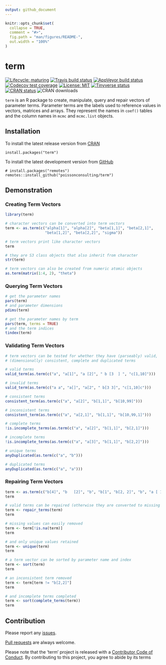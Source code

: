 ```yaml
---
output: github_document
---
```


<!-- README.md is generated from README.Rmd. Please edit that file -->

```r
knitr::opts_chunk$set(
  collapse = TRUE,
  comment = "#>",
  fig.path = "man/figures/README-",
  out.width = "100%"
)
```
# term

<!-- badges: start -->
[![Lifecycle: maturing](https://img.shields.io/badge/lifecycle-maturing-blue.svg)](https://www.tidyverse.org/lifecycle/#maturing)
[![Travis build status](https://travis-ci.com/poissonconsulting/term.svg?branch=master)](https://travis-ci.com/poissonconsulting/term)
[![AppVeyor build status](https://ci.appveyor.com/api/projects/status/github/poissonconsulting/term?branch=master&svg=true)](https://ci.appveyor.com/project/poissonconsulting/term)
[![Codecov test coverage](https://codecov.io/gh/poissonconsulting/term/branch/master/graph/badge.svg)](https://codecov.io/gh/poissonconsulting/term?branch=master)
[![License: MIT](https://img.shields.io/badge/License-MIT-green.svg)](https://opensource.org/licenses/MIT)
[![Tinyverse status](https://tinyverse.netlify.com/badge/term)](https://CRAN.R-project.org/package=term)
[![CRAN status](https://www.r-pkg.org/badges/version/term)](https://cran.r-project.org/package=term)
![CRAN downloads](http://cranlogs.r-pkg.org/badges/term)
<!-- badges: end -->

`term` is an R package to create, manipulate, query and repair vectors of parameter terms.
Parameter terms are the labels used to reference values in vectors, matrices and arrays.
They represent the names in `coef()` tables and the column names in 
`mcmc` and `mcmc.list` objects.

## Installation 

To install the latest release version from [CRAN](https://cran.r-project.org)
```
install.packages("term")
```

To install the latest development version from [GitHub](https://github.com/poissonconsulting/term)
```
# install.packages("remotes")
remotes::install_github("poissonconsulting/term")
```

## Demonstration

### Creating Term Vectors
```r
library(term)

# character vectors can be converted into term vectors
term <- as.term(c("alpha[1]", "alpha[2]", "beta[1,1]", "beta[2,1]",
                  "beta[1,2]", "beta[2,2]", "sigma"))

# term vectors print like character vectors
term

# they are S3 class objects that also inherit from character
str(term)

# term vectors can also be created from numeric atomic objects
as.term(matrix(1:4, 2), "theta")
```

### Querying Term Vectors
```r
# get the parameter names
pars(term)
# and parameter dimensions
pdims(term)

# get the parameter names by term
pars(term, terms = TRUE)
# and the term indices
tindex(term)
```

### Validating Term Vectors
```r
# term vectors can be tested for whether they have (parseably) valid, 
# (dimensionally) consistent, complete and duplicated terms

# valid terms
valid_term(as.term(c("a", "a[1]", "a [2]", " b [3  ] ", "c[1,10]")))

# invalid terms
valid_term(as.term(c("a a", "a[]", "a[2", " b[3 3]", "c[1,10]c")))

# consistent terms
consistent_term(as.term(c("a", "a[2]", "b[1,1]", "b[10,99]")))

# inconsistent terms
consistent_term(as.term(c("a", "a[2,1]", "b[1,1]", "b[10,99,1]")))

# complete terms
!is.incomplete_terms(as.term(c("a", "a[2]", "b[1,1]", "b[2,1]")))

# incomplete terms
!is.incomplete_terms(as.term(c("a", "a[3]", "b[1,1]", "b[2,2]")))

# unique terms
anyDuplicated(as.term(c("a", "b")))

# duplicated terms
anyDuplicated(as.term(c("a", "a")))
```

### Repairing Term Vectors
```r
term <- as.term(c("b[4]", "b   [2]", "b", "b[1", "b[2, 2]", "b", "a [ 1 ] ", NA))
term

# valid terms can be repaired (otherwise they are converted to missing values)
term <- repair_terms(term)
term

# missing values can easily removed
term <- term[!is.na(term)]
term

# and only unique values retained
term <- unique(term)
term

# a term vector can be sorted by parameter name and index
term <- sort(term)
term

# an inconsistent term removed
term <- term[term != "b[2,2]"]
term

# and incomplete terms completed
term <- sort(complete_terms(term))
term
```

## Contribution

Please report any [issues](https://github.com/poissonconsulting/term/issues).

[Pull requests](https://github.com/poissonconsulting/term/pulls) are always welcome.

Please note that the 'term' project is released with a [Contributor Code of Conduct](https://poissonconsulting.github.io/term/CODE_OF_CONDUCT.html).
By contributing to this project, you agree to abide by its terms
